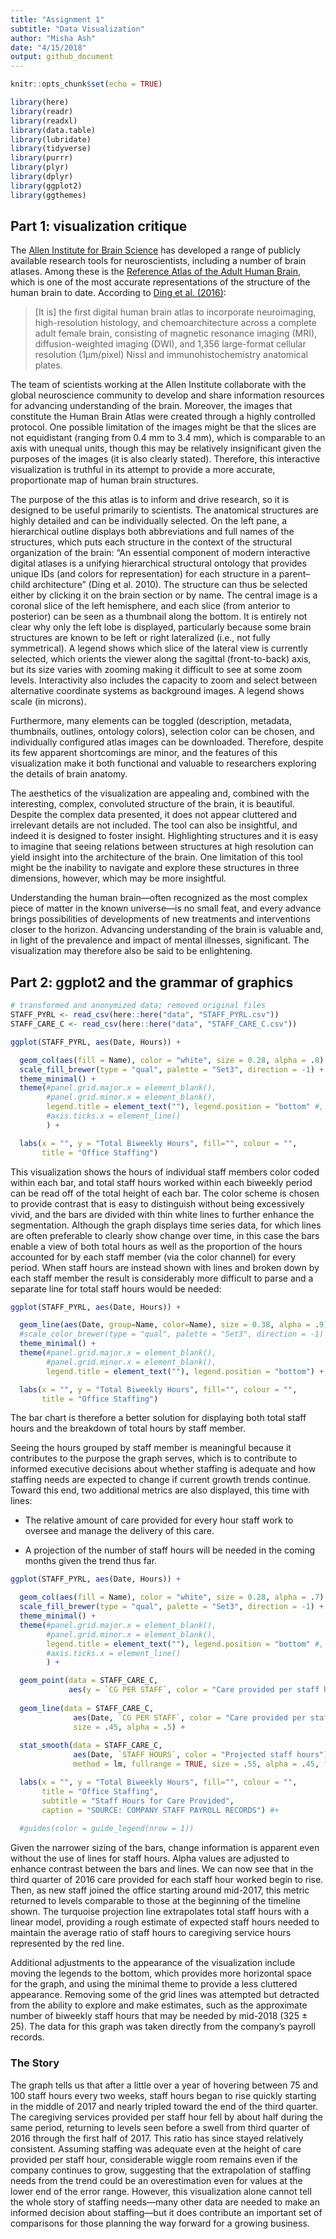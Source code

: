 ```yaml
---
title: "Assignment 1"
subtitle: "Data Visualization"
author: "Misha Ash"
date: "4/15/2018"
output: github_document
---
```


```r
knitr::opts_chunk$set(echo = TRUE)

library(here)
library(readr)
library(readxl)
library(data.table)
library(lubridate)
library(tidyverse)
library(purrr)
library(plyr)
library(dplyr)
library(ggplot2)
library(ggthemes)
```

## Part 1: visualization critique

The [Allen Institute for Brain Science](https://www.alleninstitute.org/) has developed a range of publicly available research tools for neuroscientists, including a number of brain atlases. Among these is the [Reference Atlas of the Adult Human Brain](http://atlas.brain-map.org/), which is one of the most accurate representations of the structure of the human brain to date. According to [Ding et al. (2016)](https://www.ncbi.nlm.nih.gov/pmc/articles/PMC5054943/):  

>[It is] the first digital human brain atlas to incorporate neuroimaging, high-resolution histology, and chemoarchitecture across a complete adult female brain, consisting of magnetic resonance imaging (MRI), diffusion-weighted imaging (DWI), and 1,356 large-format cellular resolution (1µm/pixel) Nissl and immunohistochemistry anatomical plates.

The team of scientists working at the Allen Institute collaborate with the global neuroscience community to develop and share information resources for advancing understanding of the brain. Moreover, the images that constitute the Human Brain Atlas were created through a highly controlled protocol. One possible limitation of the images might be that the slices are not equidistant (ranging from 0.4 mm to 3.4 mm), which is comparable to an axis with unequal units, though this may be relatively insignificant given the purposes of the images (it is also clearly stated). Therefore, this interactive visualization is truthful in its attempt to provide a more accurate, proportionate map of human brain structures.

The purpose of the this atlas is to inform and drive research, so it is designed to be useful primarily to scientists. The anatomical structures are highly detailed and can be individually selected. On the left pane, a hierarchical outline displays both abbreviations and full names of the structures, which puts each structure in the  context of the structural organization of the brain: "An essential component of modern interactive digital atlases is a unifying hierarchical structural ontology that provides unique IDs (and colors for representation) for each structure in a parent–child architecture" (Ding et al. 2010). The structure can thus be selected either by clicking it on the brain section or by name. The central image is a coronal slice of the left hemisphere, and each slice (from anterior to posterior) can be seen as a thumbnail along the bottom. It is entirely not clear why only the left lobe is displayed, particularly because some brain structures are known to be left or right lateralized (i.e., not fully symmetrical). A legend shows which slice of the lateral view is currently selected, which orients the viewer along the sagittal (front-to-back) axis, but its size varies with zooming making it difficult to see at some zoom levels. Interactivity also includes the capacity to zoom and select between alternative coordinate systems as background images. A legend shows scale (in microns). 

Furthermore, many elements can be toggled (description, metadata, thumbnails, outlines, ontology colors), selection color can be chosen, and individually configured atlas images can be downloaded. Therefore, despite its few apparent shortcomings are minor, and the features of this visualization make it both functional and valuable to researchers exploring the details of brain anatomy.

The aesthetics of the visualization are appealing and, combined with the interesting, complex, convoluted structure of the brain, it is beautiful. Despite the complex data presented, it does not appear cluttered and irrelevant details are not included. The tool can also be insightful, and indeed it is designed to foster insight. Highlighting structures and it is easy to imagine that seeing relations between structures at high resolution can yield insight into the architecture of the brain. One limitation of this tool might be the inability to navigate and explore these structures in three dimensions, however, which may be more insightful. 

Understanding the human brain---often recognized as the most complex piece of matter in the known universe---is no small feat, and every advance brings possibilities of developments of new treatments and interventions closer to the horizon. Advancing understanding of the brain is valuable and, in light of the prevalence and impact of mental illnesses, significant. The visualization may therefore also be said to be enlightening. 



## Part 2: ggplot2 and the grammar of graphics

```r
# transformed and anonymized data; removed original files
STAFF_PYRL <- read_csv(here::here("data", "STAFF_PYRL.csv"))
STAFF_CARE_C <- read_csv(here::here("data", "STAFF_CARE_C.csv"))

ggplot(STAFF_PYRL, aes(Date, Hours)) +

  geom_col(aes(fill = Name), color = "white", size = 0.28, alpha = .8) +
  scale_fill_brewer(type = "qual", palette = "Set3", direction = -1) +
  theme_minimal() +
  theme(#panel.grid.major.x = element_blank(),
        #panel.grid.minor.x = element_blank(),
        legend.title = element_text(""), legend.position = "bottom" #,
        #axis.ticks.x = element_line()
        ) +

  labs(x = "", y = "Total Biweekly Hours", fill="", colour = "",
       title = "Office Staffing")
```

This visualization shows the hours of individual staff members color coded within each bar, and total staff hours worked within each biweekly period can be read off of the total height of each bar. The color scheme is chosen to provide contrast that is easy to distinguish without being excessively vivid, and the bars are divided with thin white lines to further enhance the segmentation. Although the graph displays time series data, for which lines are often preferable to clearly show change over time, in this case the bars enable a view of both total hours as well as the proportion of the hours accounted for by each staff member (via the color channel) for every period. When staff hours are instead shown with lines and broken down by each staff member the result is considerably more difficult to parse and a separate line for total staff hours would be needed:

```r
ggplot(STAFF_PYRL, aes(Date, Hours)) +

  geom_line(aes(Date, group=Name, color=Name), size = 0.38, alpha = .9) +
  #scale_color_brewer(type = "qual", palette = "Set3", direction = -1) +
  theme_minimal() +
  theme(#panel.grid.major.x = element_blank(),
        #panel.grid.minor.x = element_blank(),
        legend.title = element_text(""), legend.position = "bottom") +

  labs(x = "", y = "Total Biweekly Hours", fill="", colour = "",
       title = "Office Staffing")

```

The bar chart is therefore a better solution for displaying both total staff hours and the breakdown of total hours by staff member.

Seeing the hours grouped by staff member is meaningful because it contributes to the purpose the graph serves, which is to contribute to informed executive decisions about whether staffing is adequate and how staffing needs are expected to change if current growth trends continue. Toward this end, two additional metrics are also displayed, this time with lines: 

* The relative amount of care provided for every hour staff work to oversee and manage the delivery of this care. 

* A projection of the number of staff hours will be needed in the coming months given the trend thus far. 

```r
ggplot(STAFF_PYRL, aes(Date, Hours)) +

  geom_col(aes(fill = Name), color = "white", size = 0.28, alpha = .7) +
  scale_fill_brewer(type = "qual", palette = "Set3", direction = -1) +
  theme_minimal() +
  theme(#panel.grid.major.x = element_blank(),
        #panel.grid.minor.x = element_blank(),
        legend.title = element_text(""), legend.position = "bottom" #,
        #axis.ticks.x = element_line()
        ) +

  geom_point(data = STAFF_CARE_C, 
             aes(y = `CG PER STAFF`, color = "Care provided per staff hour worked"), size = .25) +
  
  geom_line(data = STAFF_CARE_C, 
              aes(Date, `CG PER STAFF`, color = "Care provided per staff hour worked"), 
              size = .45, alpha = .5) +
  
  stat_smooth(data = STAFF_CARE_C, 
              aes(Date, `STAFF HOURS`, color = "Projected staff hours"), 
              method = lm, fullrange = TRUE, size = .55, alpha = .45, fill = "lavender") +

  labs(x = "", y = "Total Biweekly Hours", fill="", colour = "",
       title = "Office Staffing",
       subtitle = "Staff Hours for Care Provided",
       caption = "SOURCE: COMPANY STAFF PAYROLL RECORDS") #+
  
  #guides(color = guide_legend(nrow = 1))
```

Given the narrower sizing of the bars, change information is apparent even without the use of lines for staff hours. Alpha values are adjusted to enhance contrast between the bars and lines. We can now see that in the third quarter of 2016 care provided for each staff hour worked begin to rise. Then, as new staff joined the office starting around mid-2017, this metric returned to levels comparable to those at the beginning of the timeline shown. The turquoise projection line extrapolates total staff hours with a linear model, providing a rough estimate of expected staff hours needed to maintain the average ratio of staff hours to caregiving service hours represented by the red line. 

Additional adjustments to the appearance of the visualization include moving the legends to the bottom, which provides more horizontal space for the graph, and using the minimal theme to provide a less cluttered appearance. Removing some of the grid lines was attempted but detracted from the ability to explore and make estimates, such as the approximate number of biweekly staff hours that may be needed by mid-2018 (325 ± 25). The data for this graph was taken directly from the company's payroll records.

### The Story

The graph tells us that after a little over a year of hovering between 75 and 100 staff hours every two weeks, staff hours began to rise quickly starting in the middle of 2017 and nearly tripled toward the end of the third quarter. The caregiving services provided per staff hour fell by about half during the same period, returning to levels seen before a swell from third quarter of 2016 through the first half of 2017. This ratio has since stayed relatively consistent. Assuming staffing was adequate even at the height of care provided per staff hour, considerable wiggle room remains even if the company continues to grow, suggesting that the extrapolation of staffing needs from the trend could be an overestimation even for values at the lower end of the error range. However, this visualization alone cannot tell the whole story of staffing needs---many other data are needed to make an informed decision about staffing---but it does contribute an important set of comparisons for those planning the way forward for a growing business.
